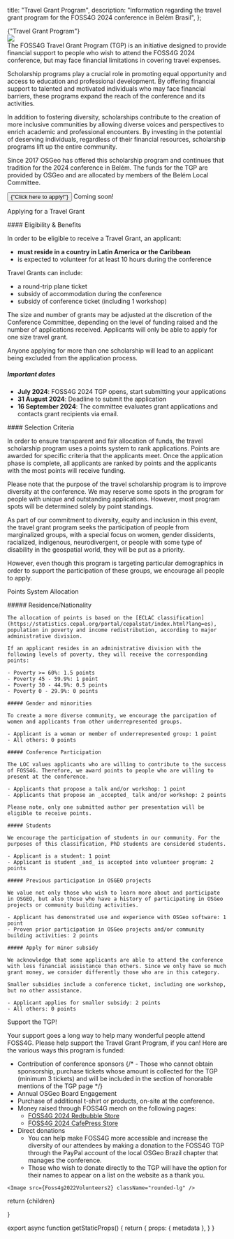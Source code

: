 
  title: "Travel Grant Program",
  description: "Information regarding the travel grant program for the FOSS4G 2024 conference in Belém Brasil",
};

<Heading color="red" bubble>
  {"Travel Grant Program"}
</Heading>

<div className="sm:grid sm:grid-cols-2 sm:space-x-4 space-y-4 sm:space-y-0">
  <div className="">
    <Image src={Foss4g2022Volunteers} className="rounded-lg" />
  </div>
  <div className="">
  The FOSS4G Travel Grant Program (TGP) is an initiative designed to provide financial support to people who wish to attend the FOSS4G 2024 conference, but may face financial limitations in covering travel expenses.

Scholarship programs play a crucial role in promoting equal opportunity and access to education and professional development. By offering financial support to talented and motivated individuals who may face financial barriers, these programs expand the reach of the conference and its activities.

In addition to fostering diversity, scholarships contribute to the creation of more inclusive communities by allowing diverse voices and perspectives to enrich academic and professional encounters. By investing in the potential of deserving individuals, regardless of their financial resources, scholarship programs lift up the entire community.

Since 2017 OSGeo has offered this scholarship program and continues that tradition for the 2024 conference in Belém. The funds for the TGP are provided by OSGeo and are allocated by members of the Belém Local Committee.

  <div className="flex">
    <button className=" border-f4g_red text-white bg-f4g_orange border line-through italic rounded-lg py-2 px-3 text-lg font-ubuntu">
    {"Click here to apply!"}
    </button>
    <span className="text-f4g_red text-xl font-ubuntu ml-4 font-bold">
    Coming soon!
    </span>
  </div>
  </div>
</div>

<Heading color="orange">Applying for a Travel Grant</Heading>

<div className="sm:grid sm:grid-cols-2 sm:space-x-4 space-y-4 sm:space-y-0">
  <div>
  #### Eligibility & Benefits

  In order to be eligible to receive a Travel Grant, an applicant:

  - **must reside in a country in Latin America or the Caribbean**
  - is expected to volunteer for at least 10 hours during the conference

  Travel Grants can include:

  - a round-trip plane ticket
  - subsidy of accommodation during the conference
  - subsidy of conference ticket (including 1 workshop)

  The size and number of grants may be adjusted at the discretion of the Conference Committee, depending on the level of funding raised and the number of applications received. Applicants will only be able to apply for one size travel grant.

  Anyone applying for more than one scholarship will lead to an applicant being excluded from the application process.

  ##### Important dates

  - **July 2024**: FOSS4G 2024 TGP opens, start submitting your applications
  - **31 August 2024**: Deadline to submit the application
  - **16 September 2024**: The committee evaluates grant applications and contacts grant recipients via email.
</div>
<div>
#### Selection Criteria

In order to ensure transparent and fair allocation of funds, the travel scholarship program uses a points system to rank applications. Points are awarded for specific criteria that the applicants meet. Once the application phase is complete, all applicants are ranked by points and the applicants with the most points will receive funding.

Please note that the purpose of the travel scholarship program is to improve diversity at the conference. We may reserve some spots in the program for people with unique and outstanding applications. However, most program spots will be determined solely by point standings.

As part of our commitment to diversity, equity and inclusion in this event, the travel grant program seeks the participation of people from marginalized groups, with a special focus on women, gender dissidents, racialized, indigenous, neurodivergent, or people with some type of disability in the geospatial world, they will be put as a priority.

However, even though this program is targeting particular demographics in order to support the participation of these groups, we encourage all people to apply.

  </div>
</div>

<Heading color="green">Points System Allocation</Heading>

<div className="sm:grid sm:grid-cols-2 sm:space-x-4 space-y-4 sm:space-y-0">
  <div>
    ##### Residence/Nationality

    The allocation of points is based on the [ECLAC classification](https://statistics.cepal.org/portal/cepalstat/index.html?lang=es), population in poverty and income redistribution, according to major administrative division.

    If an applicant resides in an administrative division with the following levels of poverty, they will receive the corresponding points:

    - Poverty >= 60%: 1.5 points
    - Poverty 45 - 59.9%: 1 point
    - Poverty 30 - 44.9%: 0.5 points
    - Poverty 0 - 29.9%: 0 points

    ##### Gender and minorities

    To create a more diverse community, we encourage the parcipation of women and applicants from other underrepresented groups.

    - Applicant is a woman or member of underrepresented group: 1 point
    - All others: 0 points

    ##### Conference Participation

    The LOC values ​​applicants who are willing to contribute to the success of FOSS4G. Therefore, we award points to people who are willing to present at the conference.

    - Applicants that propose a talk and/or workshop: 1 point
    - Applicants that propose an _accepted_ talk and/or workshop: 2 points

    Please note, only one submitted author per presentation will be eligible to receive points.

  </div>
  <div>

    ##### Students

    We encourage the participation of students in our community. For the purposes of this classification, PhD students are considered students.

    - Applicant is a student: 1 point
    - Applicant is student _and_ is accepted into volunteer program: 2 points

    ##### Previous participation in OSGEO projects

    We value not only those who wish to learn more about and participate in OSGEO, but also those who have a history of participating in OSGeo projects or community building activities.

    - Applicant has demonstrated use and experience with OSGeo software: 1 point
    - Proven prior participation in OSGeo projects and/or community building activities: 2 points

    ##### Apply for minor subsidy

    We acknowledge that some applicants are able to attend the conference with less financial assistance than others. Since we only have so much grant money, we consider differently those who are in this category.

    Smaller subsidies include a conference ticket, including one workshop, but no other assistance.

    - Applicant applies for smaller subsidy: 2 points
    - All others: 0 points

  </div>
</div>

<Heading color="blue">Support the TGP!</Heading>

<div className="grid sm:grid-cols-2 sm:space-x-4 gap-y-4 sm:space-y-0">
  <div className="order-last sm:order-first">
    Your support goes a long way to help many wonderful people attend FOSS4G. Please help support the Travel Grant Program, if you can! Here are the various ways this program is funded:

  - Contribution of conference sponsors
    {/* - Those who cannot obtain sponsorship, purchase tickets whose amount is collected for the TGP (minimum 3 tickets) and will be included in the section of honorable mentions of the TGP page */}
  - Annual OSGeo Board Engagement
  - Purchase of additional t-shirt or products, on-site at the conference.
  - Money raised through FOSS4G merch on the following pages:
    - [FOSS4G 2024 Redbubble Store](https://www.redbubble.com/people/FOSS4G2024/)
    - [FOSS4G 2024 CafePress Store](https://www.cafepress.com/shop/FOSS4G2024)
  - Direct donations
    - You can help make FOSS4G more accessible and increase the diversity of our attendees by making a donation to the FOSS4G TGP through the PayPal account of the local OSGeo Brazil chapter that manages the conference.
    - Those who wish to donate directly to the TGP will have the option for their names to appear on a list on the website as a thank you.

  </div>

  <div>

    <Image src={Foss4g2022Volunteers2} className="rounded-lg" />
  </div>
</div>

  return <MdxLayout metadata={metadata}>{children}</MdxLayout>

}

export async function getStaticProps() {
  return {
    props: {
      metadata
    },
  }
}